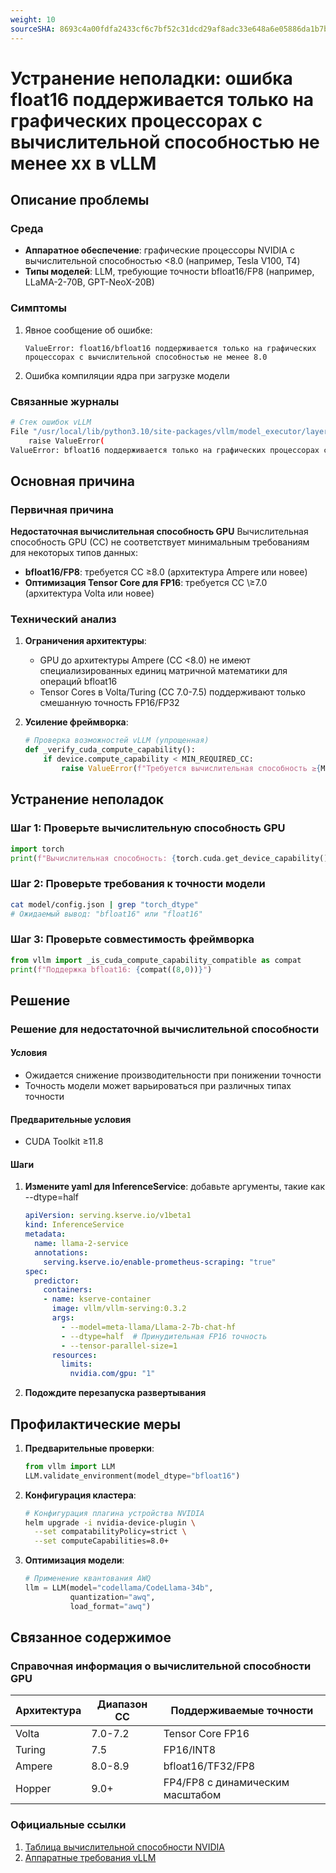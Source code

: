 ```yaml
---
weight: 10
sourceSHA: 8693c4a00fdfa2433cf6c7bf52c31dcd29af8adc33e648a6e05886da1b7b66ac
---
```


# Устранение неполадки: ошибка float16 поддерживается только на графических процессорах с вычислительной способностью не менее xx в vLLM

## Описание проблемы

### Среда

- **Аппаратное обеспечение**: графические процессоры NVIDIA с вычислительной способностью \<8.0 (например, Tesla V100, T4)
- **Типы моделей**: LLM, требующие точности bfloat16/FP8 (например, LLaMA-2-70B, GPT-NeoX-20B)

### Симптомы

1. Явное сообщение об ошибке:
   ```
   ValueError: float16/bfloat16 поддерживается только на графических процессорах с вычислительной способностью не менее 8.0
   ```
2. Ошибка компиляции ядра при загрузке модели

### Связанные журналы

```bash
# Стек ошибок vLLM
File "/usr/local/lib/python3.10/site-packages/vllm/model_executor/layers/quantization/__init__.py", line 37, in _verify_cuda_compute_capability
    raise ValueError(
ValueError: bfloat16 поддерживается только на графических процессорах с вычислительной способностью не менее 8.0. Текущий GPU: Tesla V100-PCIE-16GB, вычислительная способность 7.0
```

## Основная причина

### Первичная причина

**Недостаточная вычислительная способность GPU**
Вычислительная способность GPU (CC) не соответствует минимальным требованиям для некоторых типов данных:

- **bfloat16/FP8**: требуется CC ≥8.0 (архитектура Ampere или новее)
- **Оптимизация Tensor Core для FP16**: требуется CC \≥7.0 (архитектура Volta или новее)

### Технический анализ

1. **Ограничения архитектуры**:
   - GPU до архитектуры Ampere (CC \<8.0) не имеют специализированных единиц матричной математики для операций bfloat16
   - Tensor Cores в Volta/Turing (CC 7.0-7.5) поддерживают только смешанную точность FP16/FP32

2. **Усиление фреймворка**:
   ```python
   # Проверка возможностей vLLM (упрощенная)
   def _verify_cuda_compute_capability():
       if device.compute_capability < MIN_REQUIRED_CC:
           raise ValueError(f"Требуется вычислительная способность ≥{MIN_REQUIRED_CC}")
   ```

## Устранение неполадок

### Шаг 1: Проверьте вычислительную способность GPU

```python
import torch
print(f"Вычислительная способность: {torch.cuda.get_device_capability()}")
```

### Шаг 2: Проверьте требования к точности модели

```bash
cat model/config.json | grep "torch_dtype"
# Ожидаемый вывод: "bfloat16" или "float16"
```

### Шаг 3: Проверьте совместимость фреймворка

```python
from vllm import _is_cuda_compute_capability_compatible as compat
print(f"Поддержка bfloat16: {compat((8,0))}")
```

## Решение

### Решение для недостаточной вычислительной способности

#### Условия

- Ожидается снижение производительности при понижении точности
- Точность модели может варьироваться при различных типах точности

#### Предварительные условия

- CUDA Toolkit ≥11.8

#### Шаги

1. **Измените yaml для InferenceService**:
   добавьте аргументы, такие как --dtype=half
   ```yaml
   apiVersion: serving.kserve.io/v1beta1
   kind: InferenceService
   metadata:
     name: llama-2-service
     annotations:
       serving.kserve.io/enable-prometheus-scraping: "true"
   spec:
     predictor:
       containers:
       - name: kserve-container
         image: vllm/vllm-serving:0.3.2
         args:
           - --model=meta-llama/Llama-2-7b-chat-hf
           - --dtype=half  # Принудительная FP16 точность
           - --tensor-parallel-size=1
         resources:
           limits:
             nvidia.com/gpu: "1"
   ```
2. **Подождите перезапуска развертывания**

## Профилактические меры

1. **Предварительные проверки**:
   ```python
   from vllm import LLM
   LLM.validate_environment(model_dtype="bfloat16")
   ```

2. **Конфигурация кластера**:
   ```bash
   # Конфигурация плагина устройства NVIDIA
   helm upgrade -i nvidia-device-plugin \
     --set compatabilityPolicy=strict \
     --set computeCapabilities=8.0+
   ```

3. **Оптимизация модели**:
   ```python
   # Применение квантования AWQ
   llm = LLM(model="codellama/CodeLlama-34b",
             quantization="awq",
             load_format="awq")
   ```

## Связанное содержимое

### Справочная информация о вычислительной способности GPU

| Архитектура | Диапазон CC | Поддерживаемые точности       |
| ------------ | -------- | -------------------------- |
| Volta        | 7.0-7.2  | Tensor Core FP16           |
| Turing       | 7.5      | FP16/INT8                  |
| Ampere       | 8.0-8.9  | bfloat16/TF32/FP8          |
| Hopper       | 9.0+     | FP4/FP8 с динамическим масштабом |

### Официальные ссылки

1. [Таблица вычислительной способности NVIDIA](https://developer.nvidia.com/cuda-gpus)
2. [Аппаратные требования vLLM](https://docs.vllm.ai/en/latest/getting_started/installation.html)

